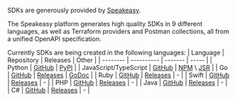 SDKs are generously provided by [Speakeasy](https://www.speakeasyapi.dev/). 

The Speakeasy platform generates high quality SDKs in 9 different languages, as well as Terraform providers and Postman collections, all from a unified OpenAPI specification.

Currently SDKs are being created in the following languages:
| Language | Repository | Releases | Other |
| -------- | ---------- | ------- | ----- |
| Python   | [GitHub](https://github.com/LukeHagar/plexpy) | [PyPI](https://pypi.org/project/plex-api-client/) |
| JavaScript/TypeScript  | [GitHub](https://github.com/LukeHagar/plexjs) | [NPM](https://www.npmjs.com/package/@lukehagar/plexjs) \ [JSR](https://jsr.io/@lukehagar/plexjs) |
| Go       | [GitHub](https://github.com/LukeHagar/plexgo) | [Releases](https://github.com/LukeHagar/plexgo/releases) | [GoDoc](https://pkg.go.dev/github.com/LukeHagar/plexgo) |
| Ruby     | [GitHub](https://github.com/LukeHagar/plexruby) | [Releases](https://github.com/LukeHagar/plexruby/releases) | - | 
| Swift    | [GitHub](https://github.com/LukeHagar/plexswift) | [Releases](https://github.com/LukeHagar/plexswift/releases) | - |
| PHP      | [GitHub](https://github.com/LukeHagar/plexphp) | [Releases](https://github.com/LukeHagar/plexphp/releases) | - |
| Java     | [GitHub](https://github.com/LukeHagar/plexjava) | [Releases](https://github.com/LukeHagar/plexjava/releases) | - | 
| C#       | [GitHub](https://github.com/LukeHagar/plexcsharp) | [Releases](https://github.com/LukeHagar/plexcsharp/releases) | - |